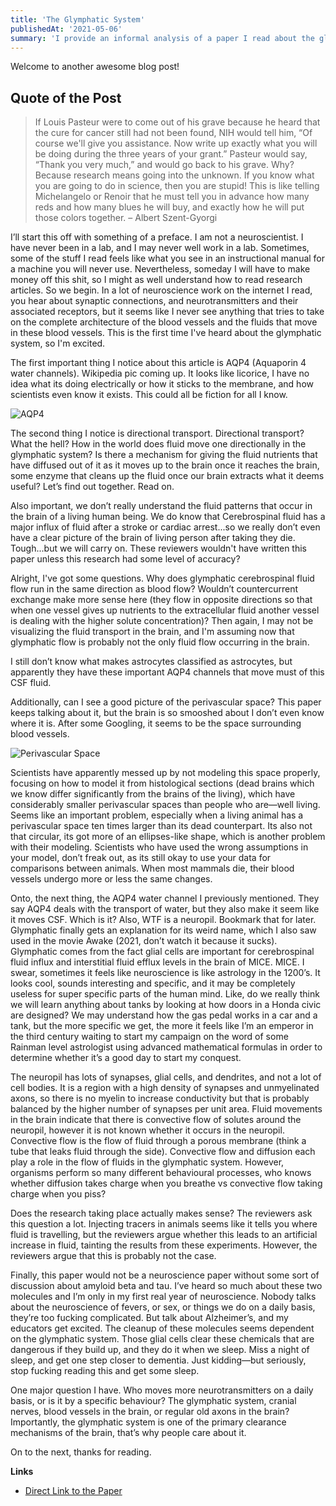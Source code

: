 ```yaml
---
title: 'The Glymphatic System'
publishedAt: '2021-05-06'
summary: 'I provide an informal analysis of a paper I read about the glymphatic system.'
---
```


Welcome to another awesome blog post!

## Quote of the Post

> If Louis Pasteur were to come out of his grave because he heard that the cure for cancer still had not been found, NIH would tell him, “Of course we'll give you assistance. Now write up exactly what you will be doing during the three years of your grant.” Pasteur would say, “Thank you very much,” and would go back to his grave. Why? Because research means going into the unknown. If you know what you are going to do in science, then you are stupid! This is like telling Michelangelo or Renoir that he must tell you in advance how many reds and how many blues he will buy, and exactly how he will put those colors together. – Albert Szent-Gyorgi

I’ll start this off with something of a preface. I am not a neuroscientist. I have never been in a lab, and I may never well work in a lab. Sometimes, some of the stuff I read feels like what you see in an instructional manual for a machine you will never use. Nevertheless, someday I will have to make money off this shit, so I might as well understand how to read research articles. So we begin. In a lot of neuroscience work on the internet I read, you hear about synaptic connections, and neurotransmitters and their associated receptors, but it seems like I never see anything that tries to take on the complete architecture of the blood vessels and the fluids that move in these blood vessels. This is the first time I've heard about the glymphatic system, so I'm excited.

The first important thing I notice about this article is AQP4 (Aquaporin 4 water channels). Wikipedia pic coming up. It looks like licorice, I have no idea what its doing electrically or how it sticks to the membrane, and how scientists even know it exists. This could all be fiction for all I know. 

![AQP4](/images/aqp4.jpg)

The second thing I notice is directional transport. Directional transport? What the hell? How in the world does fluid move one directionally in the glymphatic system? Is there a mechanism for giving the fluid nutrients that have diffused out of it as it moves up to the brain once it reaches the brain, some enzyme that cleans up the fluid once our brain extracts what it deems useful? Let’s find out together. Read on. 

Also important, we don’t really understand the fluid patterns that occur in the brain of a living human being. We do know that Cerebrospinal fluid has a major influx of fluid after a stroke or cardiac arrest...so we really don’t even have a clear picture of the brain of living person after taking they die. Tough...but we will carry on. These reviewers wouldn't have written this paper unless this research had some level of accuracy? 

Alright, I've got some questions. Why does glymphatic cerebrospinal fluid flow run in the same direction as blood flow? Wouldn’t countercurrent exchange make more sense here (they flow in opposite directions so that when one vessel gives up nutrients to the extracellular fluid another vessel is dealing with the higher solute concentration)? Then again, I may not be visualizing the fluid transport in the brain, and I'm assuming now that glymphatic flow is probably not the only fluid flow occurring in the brain. 

I still don’t know what makes astrocytes classified as astrocytes, but apparently they have these important AQP4 channels that move must of this CSF fluid. 

Additionally, can I see a good picture of the perivascular space? This paper keeps talking about it, but the brain is so smooshed about I don’t even know where it is. After some Googling, it seems to be the space surrounding blood vessels.

![Perivascular Space](/images/perivascular.jpg)

Scientists have apparently messed up by not modeling this space properly, focusing on how to model it from histological sections (dead brains which we know differ significantly from the brains of the living), which have considerably smaller perivascular spaces than people who are—well living. Seems like an important problem, especially when a living animal has a perivascular space ten times larger than its dead counterpart. Its also not that circular, its got more of an ellipses-like shape, which is another problem with their modeling. Scientists who have used the wrong assumptions in your model, don’t freak out, as its still okay to use your data for comparisons between animals. When most mammals die, their blood vessels undergo more or less the same changes. 

Onto, the next thing, the AQP4 water channel I previously mentioned. They say AQP4 deals with the transport of water, but they also make it seem like it moves CSF. Which is it? Also, WTF is a neuropil. Bookmark that for later. Glymphatic finally gets an explanation for its weird name, which I also saw used in the movie Awake (2021, don’t watch it because it sucks). Glymphatic comes from the fact glial cells are important for cerebrospinal fluid influx and interstitial fluid efflux levels in the brain of MICE. MICE. I swear, sometimes it feels like neuroscience is like astrology in the 1200’s. It looks cool, sounds interesting and specific, and it may be completely useless for super specific parts of the human mind. Like, do we really think we will learn anything about tanks by looking at how doors in a Honda civic are designed? We may understand how the gas pedal works in a car and a tank, but the more specific we get, the more it feels like I’m an emperor in the third century waiting to start my campaign on the word of some Rainman level astrologist using advanced mathematical formulas in order to determine whether it’s a good day to start my conquest.

The neuropil has lots of synapses, glial cells, and dendrites, and not a lot of cell bodies. It is a region with a high density of synapses and unmyelinated axons, so there is no myelin to increase conductivity but that is probably balanced by the higher number of synapses per unit area. Fluid movements in the brain indicate that there is convective flow of solutes around the neuropil, however it is not known whether it occurs in the neuropil. Convective flow is the flow of fluid through a porous membrane (think a tube that leaks fluid through the side). Convective flow and diffusion each play a role in the flow of fluids in the glymphatic system. However, organisms perform so many different behavioural processes, who knows whether diffusion takes charge when you breathe vs convective flow taking charge when you piss?

Does the research taking place actually makes sense? The reviewers ask this question a lot. Injecting tracers in animals seems like it tells you where fluid is travelling, but the reviewers argue whether this leads to an artificial increase in fluid, tainting the results from these experiments. However, the reviewers argue that this is probably not the case. 

Finally, this paper would not be a neuroscience paper without some sort of discussion about amyloid beta and tau. I’ve heard so much about these two molecules and I’m only in my first real year of neuroscience. Nobody talks about the neuroscience of fevers, or sex, or things we do on a daily basis, they’re too fucking complicated. But talk about Alzheimer’s, and my educators get excited. The cleanup of these molecules seems dependent on the glymphatic system. Those glial cells clear these chemicals that are dangerous if they build up, and they do it when we sleep. Miss a night of sleep, and get one step closer to dementia. Just kidding—but seriously, stop fucking reading this and get some sleep.

One major question I have. Who moves more neurotransmitters on a daily basis, or is it by a specific behaviour? The glymphatic system, cranial nerves, blood vessels in the brain, or regular old axons in the brain? Importantly, the glymphatic system is one of the primary clearance mechanisms of the brain, that’s why people care about it.

On to the next, thanks for reading.

**Links**
- [Direct Link to the Paper](https://doi.org/10.1016/j.tins.2020.04.003)



